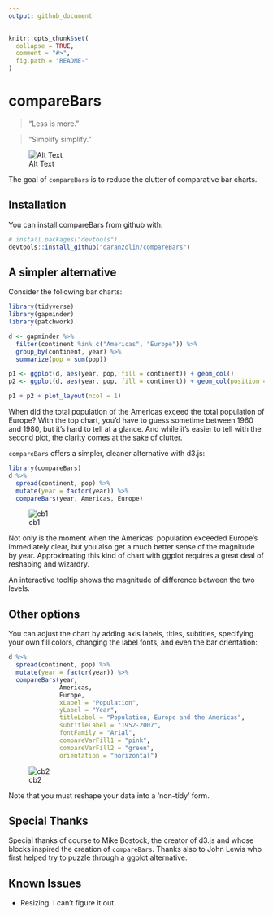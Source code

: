 ```yaml
---
output: github_document
---
```


<!-- README.md is generated from README.Rmd. Please edit that file -->

```r
knitr::opts_chunk$set(
  collapse = TRUE,
  comment = "#>",
  fig.path = "README-"
)
```

# compareBars

>"Less is more." 

>"Simplify simplify." 

![Alt Text](https://media.giphy.com/media/DMUJa4jD4wACblmNdc/giphy.gif)

The goal of `compareBars` is to reduce the clutter of comparative bar charts.

## Installation

You can install compareBars from github with:

```r
# install.packages("devtools")
devtools::install_github("daranzolin/compareBars")
```

## A simpler alternative

Consider the following bar charts:

```r
library(tidyverse)
library(gapminder)
library(patchwork)

d <- gapminder %>% 
  filter(continent %in% c("Americas", "Europe")) %>% 
  group_by(continent, year) %>% 
  summarize(pop = sum(pop))

p1 <- ggplot(d, aes(year, pop, fill = continent)) + geom_col()
p2 <- ggplot(d, aes(year, pop, fill = continent)) + geom_col(position = "dodge")

p1 + p2 + plot_layout(ncol = 1)
```


When did the total population of the Americas exceed the total population of Europe? With the top chart, you'd have to guess sometime between 1960 and 1980, but it's hard to tell at a glance. And while it's easier to tell with the second plot, the clarity comes at the sake of clutter. 

`compareBars` offers a simpler, cleaner alternative with d3.js: 

```r
library(compareBars)
d %>% 
  spread(continent, pop) %>% 
  mutate(year = factor(year)) %>% 
  compareBars(year, Americas, Europe)
```

![cb1](inst/img/compareBarstip.png)

Not only is the moment when the Americas' population exceeded Europe's immediately clear, but you also get a much better sense of the magnitude by year. Approximating this kind of chart with ggplot requires a great deal of reshaping and wizardry.

An interactive tooltip shows the magnitude of difference between the two levels.

## Other options

You can adjust the chart by adding axis labels, titles, subtitles, specifying your own fill colors, changing the label fonts, and even the bar orientation:

```r
d %>% 
  spread(continent, pop) %>% 
  mutate(year = factor(year)) %>% 
  compareBars(year, 
              Americas, 
              Europe,
              xLabel = "Population",
              yLabel = "Year",
              titleLabel = "Population, Europe and the Americas",
              subtitleLabel = "1952-2007",
              fontFamily = "Arial",
              compareVarFill1 = "pink",
              compareVarFill2 = "green",
              orientation = "horizontal")
```

![cb2](inst/img/compareBars2.png)

Note that you must reshape your data into a 'non-tidy' form.

## Special Thanks

Special thanks of course to Mike Bostock, the creator of d3.js and whose blocks inspired the creation of `compareBars`. Thanks also to John Lewis who first helped try to puzzle through a ggplot alternative. 

## Known Issues

* Resizing. I can't figure it out.
